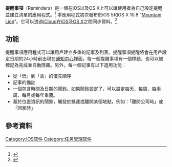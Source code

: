{{update|time=2016-03-06T14:50:00+00:00}}
{{refimprove|time=2015-11-27T12:13:33+00:00}}
'''提醒事項'''（Reminders）是一個在iOS以及OS X上可以讓使用者為自己設定提醒並建立清單的應用程式。<ref name="CNet1">{{Cite web|last = Cipriani|first = Jason|title = How to use the iOS 5 Reminders app|url = http://howto.cnet.com/8301-11310_39-20105442-285/how-to-use-the-ios-5-reminders-app/|publisher = CNet|accessdate = January 28, 2013|date = September 13, 2011|archive-date = 2014-03-14|archive-url = https://web.archive.org/web/20140314122545/http://howto.cnet.com/8301-11310_39-20105442-285/how-to-use-the-ios-5-reminders-app/|dead-url = no}}</ref> 本應用程式初次發布於iOS 5和OS X 10.8 “[[OS_X_Mountain_Lion|Mountain Lion]]”。它可以透過[[iCloud|iCloud]]在[[iOS|iOS]]及[[OS_X|OS X]]之間同步資料。<ref name="MacWorld1">{{Cite web|last = Snell|first = Jason|title = Mountain Lion: Hands on with Notes and Reminders|url = http://www.macworld.com/article/1165410/mountain_lion_hands_on_with_notes_and_reminders.html|publisher = MacWorld|accessdate = January 28, 2013|date = February 16, 2012|archive-date = 2017-04-15|archive-url = https://web.archive.org/web/20170415204437/http://www.macworld.com/article/1165410/mountain_lion_hands_on_with_notes_and_reminders.html|dead-url = no}}</ref>

== 功能 ==
提醒事項應用程式可以讓用戶建立多重的記事及列表。提醒事項提醒將會在用戶設定日期的24小時前出現在[[通知中心|通知中心]]裡面，每一個提醒事項有一個標題，也可以被標記為完成並自動隱藏。另外，每一個記事有以下選用功能：
* 從「低」到「高」的優先順序
* 記事的備註
* 一個包含時間及日期的鬧鈴。如果鬧鈴設定了，可以設定每天、每周、每兩周、每月或每年重覆。
* 基於位置資訊的鬧鈴，觸發於抵達或離開某個地點，例如：「離開公司時」或「回家時」

== 參考資料 ==
{{Reflist}}

{{iPhone}}

{{软件小作品}}
[[Category:IOS软件|Category:IOS软件]]
[[Category:任务管理软件|Category:任务管理软件]]